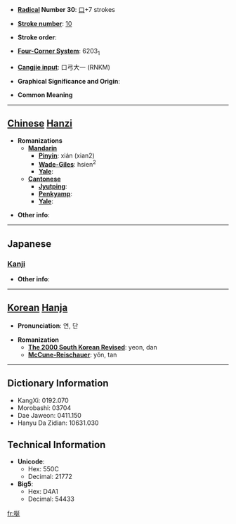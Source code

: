 * '''[[Wiktionary:Chinese radical index| Radical]] Number 30''': [[Wiktionary:Chinese radical index 口|口]]+7 strokes

* '''[[Wiktionary:Chinese total strokes index|Stroke number]]''': [[Wiktionary:Chinese total strokes index 10|10]]

* '''Stroke order''': 

* '''[[Wiktionary:Chinese four corner index|Four-Corner System]]''': 6203<sub>1</sub>

* '''[[Wiktionary:Chinese Cangjie index|Cangjie input]]''': 口弓大一 (RNKM)

* '''Graphical Significance and Origin''': 

* '''Common Meaning'''

----

== [[Chinese]] [[Hanzi]] ==

* '''Romanizations'''
** '''[[Mandarin]]'''
*** '''[[Pinyin]]''': xián (xian2)
*** '''[[Wade-Giles]]''': hsien<sup>2</sup>
*** '''[[Yale]]''': 
** '''[[Cantonese]]'''
*** '''[[Jyutping]]''':
*** '''[[Penkyamp]]''': 
*** '''[[Yale]]''': 

* '''Other info''': 

----

==Japanese==
===[[Kanji]]===
{{kanji|on readings=[[せん]] (sen), [[ぜん]] (zen), [[たん]] (tan), [[だん]] (dan), [[えん]] (en)|kun readings=[[なげく]] (nageku)}}

* '''Other info''':  

----

== [[Korean]] [[Hanja]] ==

* '''Pronunciation''': 연, 단

* '''Romanization'''
** '''[[The 2000 South Korean Revised Romanization|The 2000 South Korean Revised]]''': yeon, dan
** '''[[McCune-Reischauer]]''': yŏn, tan

----

== Dictionary Information ==

* KangXi: 0192.070
* Morobashi: 03704
* Dae Jaweon: 0411.150
* Hanyu Da Zidian: 10631.030

== Technical Information ==

* '''Unicode''':
** Hex: 550C
** Decimal: 21772
* '''Big5''':
** Hex: D4A1
** Decimal: 54433

[[fr:唌]]
